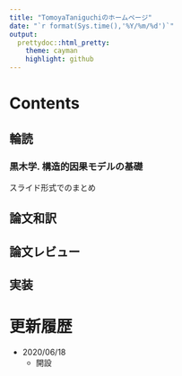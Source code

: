 ```yaml
---
title: "TomoyaTaniguchiのホームページ"
date: "`r format(Sys.time(),'%Y/%m/%d')`"
output:
  prettydoc::html_pretty:
    theme: cayman
    highlight: github
---
```


# Contents

## 輪読

### 黒木学. 構造的因果モデルの基礎

スライド形式でのまとめ


## 論文和訳


## 論文レビュー


## 実装


# 更新履歴

* 2020/06/18
  * 開設
